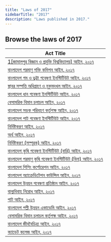 ```yaml
---
title: "Laws of 2017"
sidebarTitle: "2017"
description: "Laws published in 2017."
---
```


## Browse the laws of 2017

| Act Title |
|-----------|
| [1[জামালপুর বিজ্ঞান ও প্রযুক্তি বিশ্ববিদ্যালয়] আইন, ২০১৭](/laws/act-1223) |
| [বাংলাদেশ পরমাণু শক্তি কমিশন আইন, ২০১৭](/laws/act-1222) |
| [বাংলাদেশ গম ও ভুট্টা গবেষণা ইনস্টিটিউট আইন, ২০১৭](/laws/act-1221) |
| [স্থাবর সম্পত্তি অধিগ্রহণ ও হুকুমদখল আইন, ২০১৭](/laws/act-1220) |
| [বাংলাদেশ ধান গবেষণা ইনস্টিটিউট আইন, ২০১৭](/laws/act-1219) |
| [বেসামরিক বিমান চলাচল আইন, ২০১৭](/laws/act-1218) |
| [বাংলাদেশ সড়ক পরিবহণ কর্তৃপক্ষ আইন, ২০১৭](/laws/act-1217) |
| [বাংলাদেশ পাট গবেষণা ইনস্টিটিউট আইন, ২০১৭](/laws/act-1216) |
| [নির্দিষ্টকরণ আইন, ২০১৭](/laws/act-1215) |
| [অর্থ আইন, ২০১৭](/laws/act-1214) |
| [নির্দিষ্টকরণ (সম্পূরক) আইন, ২০১৭](/laws/act-1213) |
| [বাংলাদেশ কৃষি গবেষণা ইনস্টিটিউট (বারি) আইন, ২০১৭](/laws/act-1212) |
| [বাংলাদেশ পরমাণু কৃষি গবেষণা ইনস্টিটিউট (বিনা) আইন, ২০১৭](/laws/act-1211) |
| [বাংলাদেশ শিপিং কর্পোরেশন আইন, ২০১৭](/laws/act-1210) |
| [বাংলাদেশ অ্যাক্রেডিটেশন কাউন্সিল আইন, ২০১৭](/laws/act-1209) |
| [বাংলাদেশ উন্নয়ন গবেষণা প্রতিষ্ঠান আইন, ২০১৭](/laws/act-1208) |
| [বাল্যবিবাহ নিরোধ আইন, ২০১৭](/laws/act-1207) |
| [পাট আইন, ২০১৭](/laws/act-1206) |
| [বাংলাদেশ পল্লী উন্নয়ন একাডেমি আইন, ২০১৭](/laws/act-1205) |
| [বেসামরিক বিমান চলাচল কর্তৃপক্ষ আইন, ২০১৭](/laws/act-1204) |
| [বাংলাদেশ জীববৈচিত্র্য আইন, ২০১৭](/laws/act-1203) |
| [ক্যাডেট কলেজ আইন, ২০১৭](/laws/act-1202) |
